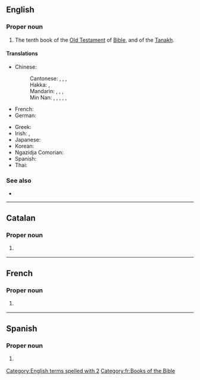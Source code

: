 ==English==
{{book of the Bible|Books of Samuel}}

===Proper noun===
{{en-proper noun}}

# {{lb|en|biblical}} The tenth book of the [[Old Testament]] of [[Bible]], and of the [[Tanakh]].
#: {{syn|en|2 Kings|2 Sam.|q2=abbreviation}}

====Translations====
{{trans-top|book of the Bible}}
* Chinese:
*: Cantonese: {{t|yue|撒母耳記下|sc=Hani}}, {{t|yue|撒母耳记下|tr=saat3 mou5 ji5 gei3 haa6|sc=Hani}}, {{t|yue|撒慕爾紀下|sc=Hani}}, {{t|yue|撒慕尔纪下|tr=saat3 mou6 ji5 gei2 haa6|sc=Hani}} {{qualifier|Catholic}}
*: Hakka: {{t|hak|撒母耳記下|sc=Hani}}, {{t|hak|撒母耳记下|tr=Sat-mû-ngí-ki Ha|sc=Hani}}
*: Mandarin: {{t+|cmn|撒母耳記下|sc=Hani}}, {{t+|cmn|撒母耳记下|tr=Sǎmǔ'ěrjì Xià|sc=Hani}}, {{t|cmn|撒慕爾紀下|sc=Hani}}, {{t|cmn|撒慕尔纪下|tr=Sǎmù'ěrjì Xià|sc=Hani}} {{qualifier|Catholic}}
*: Min Nan: {{t|nan|撒母耳記下卷|sc=Hani}}, {{t|nan|撒母耳记下卷|tr=Sat-bó͘-ní Kì Hā-koàn, Sat-bó͘-jí Kì Hā-koàn|sc=Hani}}, {{t|nan|撒母耳記下|sc=Hani}}, {{t|nan|撒母耳记下|tr=Sat-bó͘-ní Kì Hā, Sat-bó͘-jí Kì Hā|sc=Hani}}, {{t|nan|撒慕爾紀下}}, {{t|nan|撒慕尔纪下|tr=Sat-bō͘-ní-kí hā}} {{qualifier|Catholic}}
* French: {{t|fr|2 Samuel|m}}
* German: {{t|de|2 Samuel}}
{{trans-mid}}
* Greek: {{t|el|Β' Σαμουήλ}}
* Irish: {{t|ga|Dara Leabhar Shamúéil|m}}, {{t|ga|2 Samúéil|m}}
* Japanese: {{t|ja|サムエル記下|tr=samueru kige|sc=Jpan}}
* Korean: {{t|ko|사무엘하|tr=samuel ha}}
* Ngazidja Comorian: {{t|zdj|2 Samweli}}
* Spanish: {{t|es|2 Samuel|m}}
* Thai: {{t|th|๒ ซามูเอล}}
{{trans-bottom}}

===See also===
* {{l|en|1 Samuel}}

[[Category:English terms spelled with 2]]

----

==Catalan==

===Proper noun===
{{ca-proper noun}}

# {{lb|ca|book of the bible}} {{l|en|2 Samuel}} {{gloss|book of the Bible}}

----

==French==

===Proper noun===
{{fr-proper-noun|g=m}}

# {{lb|fr|bible}} {{l|en|2 Samuel}}

[[Category:fr:Books of the Bible]]

----

==Spanish==

===Proper noun===
{{es-proper noun|m}}

# {{lb|es|book of the bible}} {{l|en|2 Samuel}} {{gloss|book of the Bible}}
